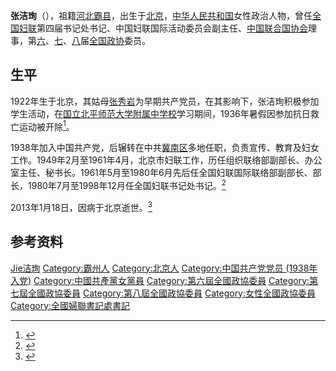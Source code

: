 {{Infobox_Person
|name=张洁珣
|image_name=
|box_width=
|caption=
|occupation=[[中华全国妇女联合会|中华全国妇女联合会]]书记处书记
|period=1980年7月至1998年12月
|birth_name=
|other_names=
|foreign_names=
|english_names=
|sex=
|birth_date={{Birth date|1922|02|}}
|birth_place=[[中华民国|中华民国]][[北平|北平]]
|death_date={{Death date and age|2013|01|18|1922|02|00}}
|death_place=[[中华人民共和国|中华人民共和国]][[北京|北京]]
|nationality={{PRC}}
|residence=
|language=
|height=
|weight=
|party=[[中国共产党|中国共产党]]
|religion=
|spouse=
|parents = 
|relatives=[[张秀岩|张秀岩]]（姑母）<br>[[张洁清|张洁清]]（二姐，[[彭真|彭真]]夫人）
|educate=
|past=中国妇联国际活动委员会副主任<br>[[中国联合国协会|中国联合国协会]]理事<br>[[中国人民政治协商会议第六届全国委员会委员名单|第六届全国政协委员]]（1983年6月至1988年4月）<br>[[中国人民政治协商会议第七届全国委员会委员名单|第七届全国政协委员]]（1988年4月至1993年3月）<br>[[中国人民政治协商会议第八届全国委员会委员名单|第八届全国政协委员]]（1993年3月至1998年3月）
|work=
|award=
}}
'''张洁珣'''（{{bd|1922年|2月|2013年|1月18日|catIdx=Zhang张洁珣}}），祖籍[[河北|河北]][[霸县|霸县]]，出生于[[北京|北京]]，[[中华人民共和国|中华人民共和国]]女性政治人物，曾任[[全国妇联|全国妇联]]第四届书记处书记、中国妇联国际活动委员会副主任、[[中国联合国协会|中国联合国协会]]理事，第[[中国人民政治协商会议第六届全国委员会委员名单|六]]、[[中国人民政治协商会议第七届全国委员会委员名单|七]]、[[中国人民政治协商会议第八届全国委员会委员名单|八]]届[[全国政协|全国政协]]委员。

== 生平 ==
1922年生于北京，其姑母[[张秀岩|张秀岩]]为早期共产党员，在其影响下，张洁珣积极参加学生活动，在[[北京师范大学附属中学|国立北平师范大学附属中学校]]学习期间，1936年暑假因参加抗日救亡运动被开除<ref>{{cite news |author= |url=http://www.china.com.cn/aboutchina/zhuanti/zgfn/2008-10/13/content_23686975.htm |title=张洁珣 |work=[[中国网|中国网]] |date=2008-10-13 |accessdate=2013-03-23 |archive-date=2016-03-05 |archive-url=https://web.archive.org/web/20160305024848/http://www.china.com.cn/aboutchina/zhuanti/zgfn/2008-10/13/content_23686975.htm }}</ref>。

1938年加入中国共产党，后辗转在中共[[冀南区|冀南区]]多地任职，负责宣传、教育及妇女工作。1949年2月至1961年4月，北京市妇联工作，历任组织联络部副部长、办公室主任、秘书长。1961年5月至1980年6月先后任全国妇联国际联络部副部长、部长，1980年7月至1998年12月任全国妇联书记处书记。<ref>{{cite news|author=|url=http://www.women.org.cn/allnews/25/20625.html|title=中国共产党的优秀党员、忠诚的共产主义战士、优秀的妇女工作领导干部张洁珣同志逝世|work=[[中华全国妇女联合会|中华全国妇女联合会]]|date=2013-01-29|accessdate=2013-03-23}}{{dead link|date=2018年2月 |bot=InternetArchiveBot |fix-attempted=yes }}</ref>

2013年1月18日，因病于北京逝世。<ref>{{cite news |author= |url=http://news.xinhuanet.com/2013-01/29/c_114544894.htm |title=张洁珣同志逝世 享年90岁 |work=[[新华网|新华网]] |date=2013-01-29 |accessdate=2013-03-23}}</ref>

== 参考资料 ==
{{reflist}}

{{中华全国妇女联合会第四届执行委员会}}

{{Authority control}}
{{DEFAULTSORT:Zhang张洁珣}}
[[Category:张姓|Jie洁珣]]
[[Category:霸州人|Category:霸州人]]
[[Category:北京人|Category:北京人]]
[[Category:中国共产党党员_(1938年入党)|Category:中国共产党党员 (1938年入党)]]
[[Category:中國共產黨女黨員|Category:中國共產黨女黨員]]
[[Category:第六屆全國政協委員|Category:第六屆全國政協委員]]
[[Category:第七屆全國政協委員|Category:第七屆全國政協委員]]
[[Category:第八屆全國政協委員|Category:第八屆全國政協委員]]
[[Category:女性全國政協委員|Category:女性全國政協委員]]
[[Category:全國婦聯書記處書記|Category:全國婦聯書記處書記]]